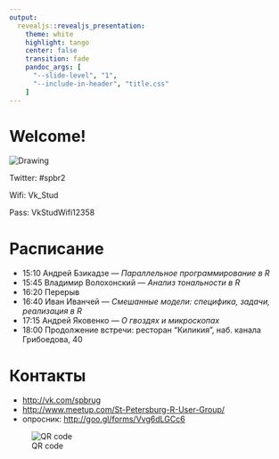 ```yaml
---
output: 
  revealjs::revealjs_presentation:
    theme: white
    highlight: tango
    center: false
    transition: fade
    pandoc_args: [ 
      "--slide-level", "1", 
      "--include-in-header", "title.css"
    ]
---
```


# Welcome!

<img src="logo.png" alt="Drawing"/>

Twitter: #spbr2

Wifi: Vk_Stud

Pass: VkStudWifi12358

# Расписание

* 15:10 Андрей Бзикадзе — _Параллельное программирование в R_ 
* 15:45 Владимир Волохонский — _Анализ тональности в R_
* 16:20 Перерыв
* 16:40 Иван Иванчей — _Смешанные модели: специфика, задачи, реализация в R_ 
* 17:15 Андрей Яковенко — _О гвоздях и микроскопах_
* 18:00 Продолжение встречи: ресторан "Киликия", наб. канала Грибоедова, 40

# Контакты

+ [http://vk.com/spbrug](http://vk.com/spbrug)
+ [http://www.meetup.com/St-Petersburg-R-User-Group/](http://www.meetup.com/St-Petersburg-R-User-Group/)
+ опросник: [http://goo.gl/forms/Vvg6dLGCc6](http://goo.gl/forms/Vvg6dLGCc6)

![QR code](qr.jpg)

<!---
controls: false,
progress: false,
autoSlide: 1000,
-->

